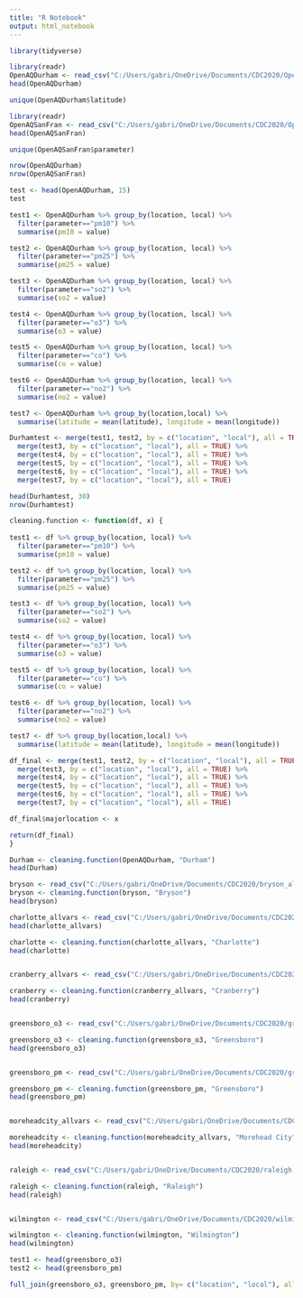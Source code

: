 ```yaml
---
title: "R Notebook"
output: html_notebook
---
```

```r
library(tidyverse)
```

```r
library(readr)
OpenAQDurham <- read_csv("C:/Users/gabri/OneDrive/Documents/CDC2020/OpenAQDurham.csv")
head(OpenAQDurham)
```
```r
unique(OpenAQDurham$latitude)
```


```r
library(readr)
OpenAQSanFran <- read_csv("C:/Users/gabri/OneDrive/Documents/CDC2020/OpenAQSanFran.csv")
head(OpenAQSanFran)
```
```r
unique(OpenAQSanFran$parameter)
```


```r
nrow(OpenAQDurham)
nrow(OpenAQSanFran)
```

```r
test <- head(OpenAQDurham, 15)
test
```


```r
test1 <- OpenAQDurham %>% group_by(location, local) %>%
  filter(parameter=="pm10") %>%
  summarise(pm10 = value)

test2 <- OpenAQDurham %>% group_by(location, local) %>%
  filter(parameter=="pm25") %>%
  summarise(pm25 = value)

test3 <- OpenAQDurham %>% group_by(location, local) %>%
  filter(parameter=="so2") %>%
  summarise(so2 = value)

test4 <- OpenAQDurham %>% group_by(location, local) %>%
  filter(parameter=="o3") %>%
  summarise(o3 = value)

test5 <- OpenAQDurham %>% group_by(location, local) %>%
  filter(parameter=="co") %>%
  summarise(co = value)

test6 <- OpenAQDurham %>% group_by(location, local) %>%
  filter(parameter=="no2") %>%
  summarise(no2 = value)

test7 <- OpenAQDurham %>% group_by(location,local) %>% 
  summarise(latitude = mean(latitude), longitude = mean(longitude))

Durhamtest <- merge(test1, test2, by = c("location", "local"), all = TRUE) %>%
  merge(test3, by = c("location", "local"), all = TRUE) %>%
  merge(test4, by = c("location", "local"), all = TRUE) %>%
  merge(test5, by = c("location", "local"), all = TRUE) %>%
  merge(test6, by = c("location", "local"), all = TRUE) %>%
  merge(test7, by = c("location", "local"), all = TRUE)

head(Durhamtest, 30)
nrow(Durhamtest)
```
```r
cleaning.function <- function(df, x) {
  
test1 <- df %>% group_by(location, local) %>%
  filter(parameter=="pm10") %>%
  summarise(pm10 = value)

test2 <- df %>% group_by(location, local) %>%
  filter(parameter=="pm25") %>%
  summarise(pm25 = value)

test3 <- df %>% group_by(location, local) %>%
  filter(parameter=="so2") %>%
  summarise(so2 = value)

test4 <- df %>% group_by(location, local) %>%
  filter(parameter=="o3") %>%
  summarise(o3 = value)

test5 <- df %>% group_by(location, local) %>%
  filter(parameter=="co") %>%
  summarise(co = value)

test6 <- df %>% group_by(location, local) %>%
  filter(parameter=="no2") %>%
  summarise(no2 = value)

test7 <- df %>% group_by(location,local) %>% 
  summarise(latitude = mean(latitude), longitude = mean(longitude))

df_final <- merge(test1, test2, by = c("location", "local"), all = TRUE) %>%
  merge(test3, by = c("location", "local"), all = TRUE) %>%
  merge(test4, by = c("location", "local"), all = TRUE) %>%
  merge(test5, by = c("location", "local"), all = TRUE) %>%
  merge(test6, by = c("location", "local"), all = TRUE) %>%
  merge(test7, by = c("location", "local"), all = TRUE)

df_final$majorlocation <- x

return(df_final)
}

```
```r
Durham <- cleaning.function(OpenAQDurham, "Durham")
head(Durham)
```

```r
bryson <- read_csv("C:/Users/gabri/OneDrive/Documents/CDC2020/bryson_allvars.txt")
bryson <- cleaning.function(bryson, "Bryson")
head(bryson)
```

```r

charlotte_allvars <- read_csv("C:/Users/gabri/OneDrive/Documents/CDC2020/charlotte_allvars.txt")
head(charlotte_allvars)

charlotte <- cleaning.function(charlotte_allvars, "Charlotte")
head(charlotte)


cranberry_allvars <- read_csv("C:/Users/gabri/OneDrive/Documents/CDC2020/cranberry_allvars.txt")

cranberry <- cleaning.function(cranberry_allvars, "Cranberry")
head(cranberry)


greensboro_o3 <- read_csv("C:/Users/gabri/OneDrive/Documents/CDC2020/greensboro_o3.txt")

greensboro_o3 <- cleaning.function(greensboro_o3, "Greensboro")
head(greensboro_o3)


greensboro_pm <- read_csv("C:/Users/gabri/OneDrive/Documents/CDC2020/greensboro_pm.txt")

greensboro_pm <- cleaning.function(greensboro_pm, "Greensboro")
head(greensboro_pm)


moreheadcity_allvars <- read_csv("C:/Users/gabri/OneDrive/Documents/CDC2020/moreheadcity_allvars.txt")

moreheadcity <- cleaning.function(moreheadcity_allvars, "Morehead City")
head(moreheadcity)


raleigh <- read_csv("C:/Users/gabri/OneDrive/Documents/CDC2020/raleigh.txt")

raleigh <- cleaning.function(raleigh, "Raleigh")
head(raleigh)


wilmington <- read_csv("C:/Users/gabri/OneDrive/Documents/CDC2020/wilmington.txt")

wilmington <- cleaning.function(wilmington, "Wilmington")
head(wilmington)
```

```r
test1 <- head(greensboro_o3)
test2 <- head(greensboro_pm)

full_join(greensboro_o3, greensboro_pm, by= c("location", "local"), all = TRUE)
```

